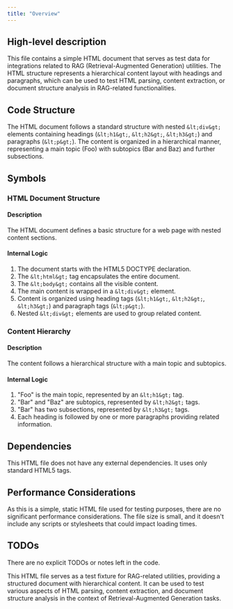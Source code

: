 ```yaml
---
title: "Overview"
---
```


## High-level description
This file contains a simple HTML document that serves as test data for integrations related to RAG (Retrieval-Augmented Generation) utilities. The HTML structure represents a hierarchical content layout with headings and paragraphs, which can be used to test HTML parsing, content extraction, or document structure analysis in RAG-related functionalities.

## Code Structure
The HTML document follows a standard structure with nested `&lt;div&gt;` elements containing headings (`&lt;h1&gt;`, `&lt;h2&gt;`, `&lt;h3&gt;`) and paragraphs (`&lt;p&gt;`). The content is organized in a hierarchical manner, representing a main topic (Foo) with subtopics (Bar and Baz) and further subsections.

## Symbols

### HTML Document Structure
#### Description
The HTML document defines a basic structure for a web page with nested content sections.

#### Internal Logic
1. The document starts with the HTML5 DOCTYPE declaration.
2. The `&lt;html&gt;` tag encapsulates the entire document.
3. The `&lt;body&gt;` contains all the visible content.
4. The main content is wrapped in a `&lt;div&gt;` element.
5. Content is organized using heading tags (`&lt;h1&gt;`, `&lt;h2&gt;`, `&lt;h3&gt;`) and paragraph tags (`&lt;p&gt;`).
6. Nested `&lt;div&gt;` elements are used to group related content.

### Content Hierarchy
#### Description
The content follows a hierarchical structure with a main topic and subtopics.

#### Internal Logic
1. "Foo" is the main topic, represented by an `&lt;h1&gt;` tag.
2. "Bar" and "Baz" are subtopics, represented by `&lt;h2&gt;` tags.
3. "Bar" has two subsections, represented by `&lt;h3&gt;` tags.
4. Each heading is followed by one or more paragraphs providing related information.

## Dependencies
This HTML file does not have any external dependencies. It uses only standard HTML5 tags.

## Performance Considerations
As this is a simple, static HTML file used for testing purposes, there are no significant performance considerations. The file size is small, and it doesn't include any scripts or stylesheets that could impact loading times.

## TODOs
There are no explicit TODOs or notes left in the code.

This HTML file serves as a test fixture for RAG-related utilities, providing a structured document with hierarchical content. It can be used to test various aspects of HTML parsing, content extraction, and document structure analysis in the context of Retrieval-Augmented Generation tasks.